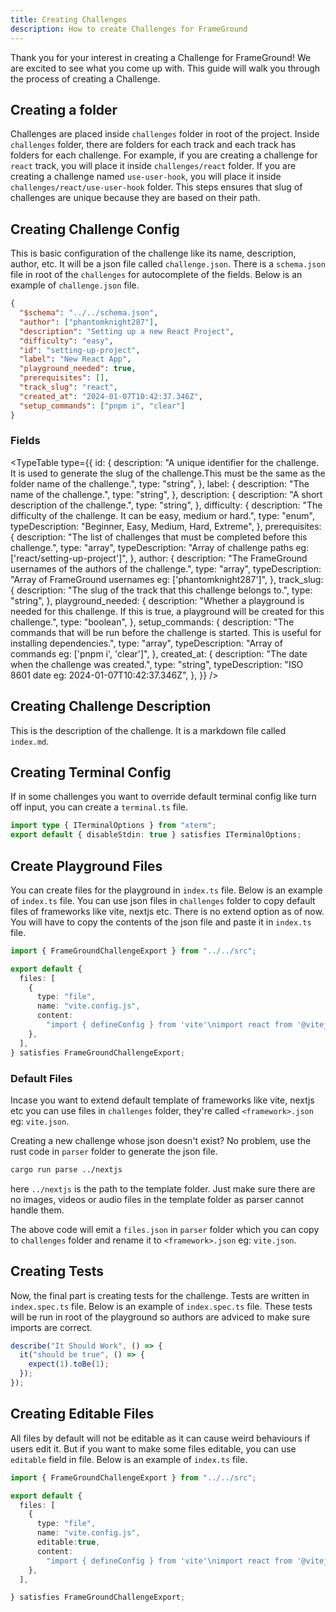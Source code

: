 ```yaml
---
title: Creating Challenges
description: How to create Challenges for FrameGround
---
```


Thank you for your interest in creating a Challenge for FrameGround! We are excited to see what you come up with. This guide will walk you through the process of creating a Challenge.

## Creating a folder

Challenges are placed inside `challenges` folder in root of the project. Inside `challenges` folder, there are folders for each track and each track has folders for each challenge. For example, if you are creating a challenge for `react` track, you will place it inside `challenges/react` folder. If you are creating a challenge named `use-user-hook`, you will place it inside `challenges/react/use-user-hook` folder. This steps ensures that slug of challenges are unique because they are based on their path.

## Creating Challenge Config

This is basic configuration of the challenge like its name, description, author, etc. It will be a json file called `challenge.json`. There is a `schema.json` file in root of the `challenges` for autocomplete of the fields. Below is an example of `challenge.json` file.

```json title="challenges/react/setting-up-project/challenge.json"
{
  "$schema": "../../schema.json",
  "author": ["phantomknight287"],
  "description": "Setting up a new React Project",
  "difficulty": "easy",
  "id": "setting-up-project",
  "label": "New React App",
  "playground_needed": true,
  "prerequisites": [],
  "track_slug": "react",
  "created_at": "2024-01-07T10:42:37.346Z",
  "setup_commands": ["pnpm i", "clear"]
}
```

### Fields

<TypeTable
  type={{
    id: {
      description:
        "A unique identifier for the challenge. It is used to generate the slug of the challenge.This must be the same as the folder name of the challenge.",
      type: "string",
    },
    label: {
      description: "The name of the challenge.",
      type: "string",
    },
    description: {
      description: "A short description of the challenge.",
      type: "string",
    },
    difficulty: {
      description:
        "The difficulty of the challenge. It can be easy, medium or hard.",
      type: "enum",
      typeDescription: "Beginner, Easy, Medium, Hard, Extreme",
    },
    prerequisites: {
      description:
        "The list of challenges that must be completed before this challenge.",
      type: "array",
      typeDescription:
        "Array of challenge paths eg: ['react/setting-up-project']",
    },
    author: {
      description: "The FrameGround usernames of the authors of the challenge.",
      type: "array",
      typeDescription:
        "Array of FrameGround usernames eg: ['phantomknight287']",
    },
    track_slug: {
      description: "The slug of the track that this challenge belongs to.",
      type: "string",
    },
    playground_needed: {
      description:
        "Whether a playground is needed for this challenge. If this is true, a playground will be created for this challenge.",
      type: "boolean",
    },
    setup_commands: {
      description:
        "The commands that will be run before the challenge is started. This is useful for installing dependencies.",
      type: "array",
      typeDescription: "Array of commands eg: ['pnpm i', 'clear']",
    },
    created_at: {
      description: "The date when the challenge was created.",
      type: "string",
      typeDescription: "ISO 8601 date eg: 2024-01-07T10:42:37.346Z",
    },
  }}
/>

## Creating Challenge Description

This is the description of the challenge. It is a markdown file called `index.md`.

## Creating Terminal Config

If in some challenges you want to override default terminal config like turn off input, you can create a `terminal.ts` file.

```ts title="challenges/react/setting-up-project/terminal.ts"
import type { ITerminalOptions } from "xterm";
export default { disableStdin: true } satisfies ITerminalOptions;
```

## Create Playground Files

You can create files for the playground in `index.ts` file. Below is an example of `index.ts` file. You can use json files in `challenges` folder to copy default files of frameworks like vite, nextjs etc. There is no extend option as of now. You will have to copy the contents of the json file and paste it in `index.ts` file.

```ts title="challenges/react/setting-up-project/index.ts"
import { FrameGroundChallengeExport } from "../../src";

export default {
  files: [
    {
      type: "file",
      name: "vite.config.js",
      content:
        "import { defineConfig } from 'vite'\nimport react from '@vitejs/plugin-react'\n\n// https://vitejs.dev/config/\nexport default defineConfig({\n  plugins: [react()],\n})\n",
    },
  ],
} satisfies FrameGroundChallengeExport;
```

### Default Files

Incase you want to extend default template of frameworks like vite, nextjs etc you can use files in `challenges` folder, they're called `<framework>.json` eg: `vite.json`. 

Creating a new challenge whose json doesn't exist? No problem, use the rust code in `parser` folder to generate the json file.

```bash title="Generate files.json"
cargo run parse ../nextjs
```

here `../nextjs` is the path to the template folder. Just make sure there are no images, videos or audio files in the template folder as parser cannot handle them.

The above code will emit a `files.json` in `parser` folder which you can copy to `challenges` folder and rename it to `<framework>.json` eg: `vite.json`.


## Creating Tests

Now, the final part is creating tests for the challenge. Tests are written in `index.spec.ts` file. Below is an example of `index.spec.ts` file. These tests will be run in root of the playground so authors are adviced to make sure imports are correct.

```ts title="challenges/react/setting-up-project/index.spec.ts"
describe("It Should Work", () => {
  it("should be true", () => {
    expect(1).toBe(1);
  });
});

```

## Creating Editable Files

All files by default will not be editable as it can cause weird behaviours if users edit it. But if you want to make some files editable, you can use `editable` field in file. Below is an example of `index.ts` file.

```ts title="challenges/react/setting-up-project/index.ts"
import { FrameGroundChallengeExport } from "../../src";

export default {
  files: [
    {
      type: "file",
      name: "vite.config.js",
      editable:true,
      content:
        "import { defineConfig } from 'vite'\nimport react from '@vitejs/plugin-react'\n\n// https://vitejs.dev/config/\nexport default defineConfig({\n  plugins: [react()],\n})\n",
    },
  ],

} satisfies FrameGroundChallengeExport;
```

